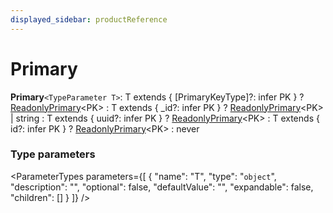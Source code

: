 ```yaml
---
displayed_sidebar: productReference
---
```



# Primary

 **Primary**`<TypeParameter T>`: T extends &#123; [PrimaryKeyType]?: infer PK  &#125; ? [ReadonlyPrimary](ReadonlyPrimary.mdx)&#60;PK&#62; : T extends &#123; _id?: infer PK  &#125; ? [ReadonlyPrimary](ReadonlyPrimary.mdx)&#60;PK&#62; \| string : T extends &#123; uuid?: infer PK  &#125; ? [ReadonlyPrimary](ReadonlyPrimary.mdx)&#60;PK&#62; : T extends &#123; id?: infer PK  &#125; ? [ReadonlyPrimary](ReadonlyPrimary.mdx)&#60;PK&#62; : never

### Type parameters

<ParameterTypes parameters={[
  {
    "name": "T",
    "type": "`object`",
    "description": "",
    "optional": false,
    "defaultValue": "",
    "expandable": false,
    "children": []
  }
]} />
